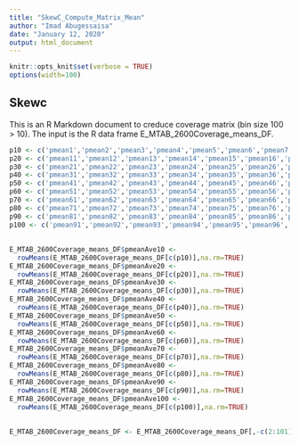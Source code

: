 ```yaml
---
title: "SkewC_Compute_Matrix_Mean"
author: "Imad Abugessaisa"
date: "January 12, 2020"
output: html_document
---
```


```r
knitr::opts_knit$set(verbose = TRUE)
options(width=100)
```

## Skewc

This is an R Markdown document to creduce coverage matrix (bin size 100 > 10). The input is the R data frame E_MTAB_2600Coverage_means_DF. 

```r
p10 <- c('pmean1','pmean2','pmean3','pmean4','pmean5','pmean6','pmean7','pmean8','pmean9','pmean10')
p20 <- c('pmean11','pmean12','pmean13','pmean14','pmean15','pmean16','pmean17','pmean18','pmean19','pmean20')  
p30 <- c('pmean21','pmean22','pmean23','pmean24','pmean25','pmean26','pmean27','pmean28','pmean29','pmean30')  
p40 <- c('pmean31','pmean32','pmean33','pmean34','pmean35','pmean36','pmean37','pmean38','pmean39','pmean40')  
p50 <- c('pmean41','pmean42','pmean43','pmean44','pmean45','pmean46','pmean47','pmean48','pmean49','pmean50')   
p60 <- c('pmean51','pmean52','pmean53','pmean54','pmean55','pmean56','pmean57','pmean58','pmean59','pmean60')
p70 <- c('pmean61','pmean62','pmean63','pmean64','pmean65','pmean66','pmean67','pmean68','pmean69','pmean70')
p80 <- c('pmean71','pmean72','pmean73','pmean74','pmean75','pmean76','pmean77','pmean78','pmean79','pmean80') 
p90 <- c('pmean81','pmean82','pmean83','pmean84','pmean85','pmean86','pmean87','pmean88','pmean89','pmean90')   
p100 <- c('pmean91','pmean92','pmean93','pmean94','pmean95','pmean96','pmean97','pmean98','pmean99','pmean100')
```

## 


```r

E_MTAB_2600Coverage_means_DF$pmeanAve10 <-
  rowMeans(E_MTAB_2600Coverage_means_DF[c(p10)],na.rm=TRUE)
E_MTAB_2600Coverage_means_DF$pmeanAve20 <-
  rowMeans(E_MTAB_2600Coverage_means_DF[c(p20)],na.rm=TRUE)
E_MTAB_2600Coverage_means_DF$pmeanAve30 <-
  rowMeans(E_MTAB_2600Coverage_means_DF[c(p30)],na.rm=TRUE)
E_MTAB_2600Coverage_means_DF$pmeanAve40 <-
  rowMeans(E_MTAB_2600Coverage_means_DF[c(p40)],na.rm=TRUE)
E_MTAB_2600Coverage_means_DF$pmeanAve50 <-
  rowMeans(E_MTAB_2600Coverage_means_DF[c(p50)],na.rm=TRUE)
E_MTAB_2600Coverage_means_DF$pmeanAve60 <-
  rowMeans(E_MTAB_2600Coverage_means_DF[c(p60)],na.rm=TRUE)
E_MTAB_2600Coverage_means_DF$pmeanAve70 <-
  rowMeans(E_MTAB_2600Coverage_means_DF[c(p70)],na.rm=TRUE)
E_MTAB_2600Coverage_means_DF$pmeanAve80 <-
  rowMeans(E_MTAB_2600Coverage_means_DF[c(p80)],na.rm=TRUE)
E_MTAB_2600Coverage_means_DF$pmeanAve90 <-
  rowMeans(E_MTAB_2600Coverage_means_DF[c(p90)],na.rm=TRUE)
E_MTAB_2600Coverage_means_DF$pmeanAve100 <-
  rowMeans(E_MTAB_2600Coverage_means_DF[c(p100)],na.rm=TRUE)
```

##
```r
E_MTAB_2600Coverage_means_DF <- E_MTAB_2600Coverage_means_DF[,-c(2:101)] 
```
